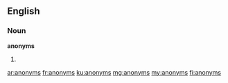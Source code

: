 ==English==

===Noun===
'''anonyms'''

# {{plural of|anonym}}

[[ar:anonyms]]
[[fr:anonyms]]
[[ku:anonyms]]
[[mg:anonyms]]
[[my:anonyms]]
[[fi:anonyms]]